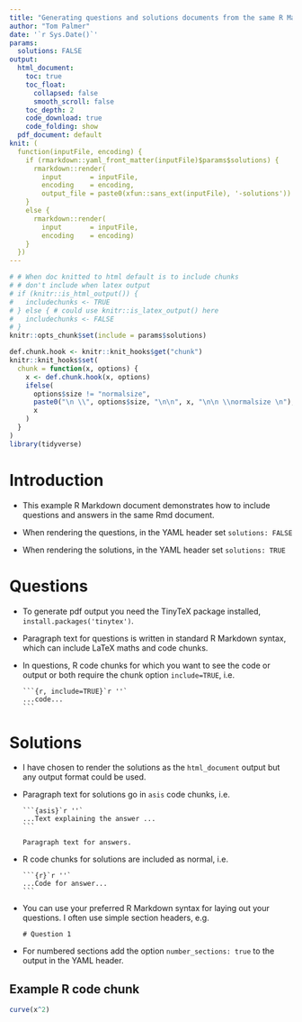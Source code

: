 ```yaml
---
title: "Generating questions and solutions documents from the same R Markdown document"
author: "Tom Palmer"
date: '`r Sys.Date()`'
params:
  solutions: FALSE
output:
  html_document:
    toc: true
    toc_float:
      collapsed: false
      smooth_scroll: false
    toc_depth: 2
    code_download: true
    code_folding: show
  pdf_document: default
knit: (
  function(inputFile, encoding) { 
    if (rmarkdown::yaml_front_matter(inputFile)$params$solutions) {
      rmarkdown::render( 
        input       = inputFile, 
        encoding    = encoding, 
        output_file = paste0(xfun::sans_ext(inputFile), '-solutions'))
    }
    else {
      rmarkdown::render( 
        input       = inputFile, 
        encoding    = encoding)
    }
  })
---
```


```r
# # When doc knitted to html default is to include chunks
# # don't include when latex output
# if (knitr::is_html_output()) {
#   includechunks <- TRUE
# } else { # could use knitr::is_latex_output() here
#   includechunks <- FALSE
# }
knitr::opts_chunk$set(include = params$solutions)

def.chunk.hook <- knitr::knit_hooks$get("chunk")
knitr::knit_hooks$set(
  chunk = function(x, options) {
    x <- def.chunk.hook(x, options)
    ifelse(
      options$size != "normalsize",
      paste0("\n \\", options$size, "\n\n", x, "\n\n \\normalsize \n"),
      x
    )
  }
)
library(tidyverse)
```

# Introduction

- This example R Markdown document demonstrates how to include questions and answers in the same Rmd document.

- When rendering the questions, in the YAML header set `solutions: FALSE`
- When rendering the solutions, in the YAML header set `solutions: TRUE`

# Questions

- To generate pdf output you need the TinyTeX package installed, `install.packages('tinytex')`.

- Paragraph text for questions is written in standard R Markdown syntax, which can include LaTeX maths and code chunks. 

- In questions, R code chunks for which you want to see the code or output or both require the chunk option `include=TRUE`, i.e.
  ````
  ```{r, include=TRUE}`r ''`
  ...code...
  ```
  ````

# Solutions

- I have chosen to render the solutions as the `html_document` output but any output format could be used.

- Paragraph text for solutions go in `asis` code chunks, i.e.
  ````
  ```{asis}`r ''`
  ...Text explaining the answer ...
  ```
  ````

  ```asis
  Paragraph text for answers.
  ```

- R code chunks for solutions are included as normal, i.e.
  ````
  ```{r}`r ''`
  ...Code for answer...
  ```
  ````

- You can use your preferred R Markdown syntax for laying out your questions. I often use simple section headers, e.g.
  ```
  # Question 1
  ```

- For numbered sections add the option `number_sections: true` to the output in the YAML header.

## Example R code chunk

```r
curve(x^2)
```
